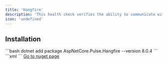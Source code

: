 ```yaml
---
title: 'Hangfire'
description: 'This health check verifies the ability to communicate with Hangfire'
icon: 'undefined'
---
```


## Installation

<Tabs>
  <Tab title=".NET CLI">
    ```bash
    dotnet add package AspNetCore.Pulse.Hangfire --version 8.0.4
    ```
  </Tab>
  <Tab title="Package Reference">
    ```xml
    <PackageReference Include="AspNetCore.Pulse.Hangfire" Version="8.0.4" />
    ```
  </Tab>
  <Tab title="Nuget">
    <a href="https://www.nuget.org/packages/AspNetCore.Pulse.Hangfire/" target="_blank">Go to nuget page</a>
  </Tab>
</Tabs>



